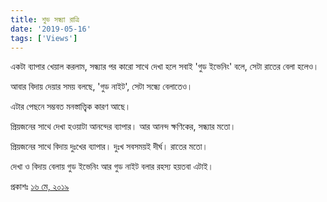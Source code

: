 ```yaml
---
title: শুভ সন্ধ্যা রাত্রি
date: '2019-05-16'
tags: ['Views']
---
```


একটা ব্যাপার খেয়াল করলাম, সন্ধ্যার পর কারো সাথে দেখা হলে সবাই 'গুড ইভেনিং' বলে, সেটা রাতের বেলা হলেও।

আবার বিদায় দেয়ার সময় বলছে, 'গুড নাইট', সেটা সন্ধ্যে বেলাতেও।

এটার পেছনে সম্ভবত মনস্তাত্ত্বিক কারণ আছে।

প্রিয়জনের সাথে দেখা হওয়াটা আনন্দের ব্যাপার। আর আনন্দ ক্ষণিকের, সন্ধ্যার মতো।

প্রিয়জনের সাথে বিদায় দুঃখের ব্যাপার। দুঃখ সবসময়ই দীর্ঘ। রাতের মতো।

দেখা ও বিদায় বেলায় গুড ইভেনিং আর গুড নাইট বলার রহস্য হয়তবা এটাই।

প্রকাশঃ [১৬ মে, ২০১৯](https://www.facebook.com/ashraful.alam/posts/10155923629125583)
